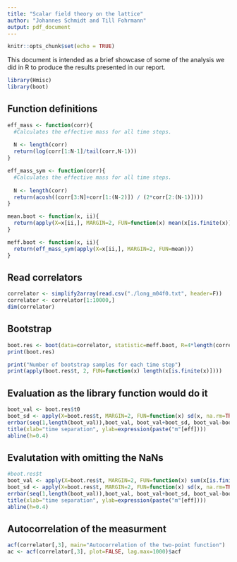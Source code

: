 ```yaml
---
title: "Scalar field theory on the lattice"
author: "Johannes Schmidt and Till Fohrmann"
output: pdf_document
---
```


```r
knitr::opts_chunk$set(echo = TRUE)
```

This document is intended as a brief showcase of some of the analysis we did in R to produce the results presented in our report.

```r
library(Hmisc)
library(boot)
```

## Function definitions
```r
eff_mass <- function(corr){
  #Calculates the effective mass for all time steps.
  
  N <- length(corr)
  return(log(corr[1:N-1]/tail(corr,N-1)))
}

eff_mass_sym <- function(corr){
  #Calculates the effective mass for all time steps.
  
  N <- length(corr)
  return(acosh((corr[3:N]+corr[1:(N-2)]) / (2*corr[2:(N-1)])))
}

mean.boot <- function(x, ii){
  return(apply(X=x[ii,], MARGIN=2, FUN=function(x) mean(x[is.finite(x)])))
}

meff.boot <- function(x, ii){
  return(eff_mass_sym(apply(X=x[ii,], MARGIN=2, FUN=mean)))
}
```


## Read correlators
```r
correlator <- simplify2array(read.csv("./long_m04f0.txt", header=F))
correlator <- correlator[1:10000,]
dim(correlator)
```


## Bootstrap
```r
boot.res <- boot(data=correlator, statistic=meff.boot, R=4*length(correlator[,1]))
print(boot.res)

print("Number of bootstrap samples for each time step")
print(apply(boot.res$t, 2, FUN=function(x) length(x[is.finite(x)])))
```

## Evaluation as the library function would do it
```r
boot_val <- boot.res$t0
boot_sd <- apply(X=boot.res$t, MARGIN=2, FUN=function(x) sd(x, na.rm=TRUE))
errbar(seq(1,length(boot_val)),boot_val, boot_val+boot_sd, boot_val-boot_sd, ann=F)
title(xlab="time separation", ylab=expression(paste("m"[eff])))
abline(h=0.4)
```

## Evalutation with omitting the NaNs
```r
#boot.res$t
boot_val <- apply(X=boot.res$t, MARGIN=2, FUN=function(x) sum(x[is.finite(x)]) / length(x[is.finite(x)]) )
boot_sd <- apply(X=boot.res$t, MARGIN=2, FUN=function(x) sd(x, na.rm=TRUE))
errbar(seq(1,length(boot_val)),boot_val, boot_val+boot_sd, boot_val-boot_sd, ann=F)
title(xlab="time separation", ylab=expression(paste("m"[eff])))
abline(h=0.4)
```

## Autocorrelation of the measurment
```r
acf(correlator[,3], main="Autocorrelation of the two-point function")
ac <- acf(correlator[,3], plot=FALSE, lag.max=1000)$acf
```